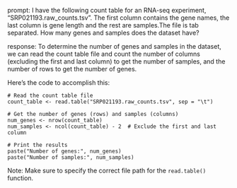 prompt:
I have the following count table for an RNA-seq experiment, "SRP021193.raw_counts.tsv". The first column contains the gene names, the last column is gene length and the rest are samples.The file is tab separated. How many genes and samples does the dataset have?

response:
To determine the number of genes and samples in the dataset, we can read the count table file and count the number of columns (excluding the first and last column) to get the number of samples, and the number of rows to get the number of genes.

Here's the code to accomplish this:

```
# Read the count table file
count_table <- read.table("SRP021193.raw_counts.tsv", sep = "\t")

# Get the number of genes (rows) and samples (columns)
num_genes <- nrow(count_table)
num_samples <- ncol(count_table) - 2  # Exclude the first and last column

# Print the results
paste("Number of genes:", num_genes)
paste("Number of samples:", num_samples)
```

Note: Make sure to specify the correct file path for the `read.table()` function.
